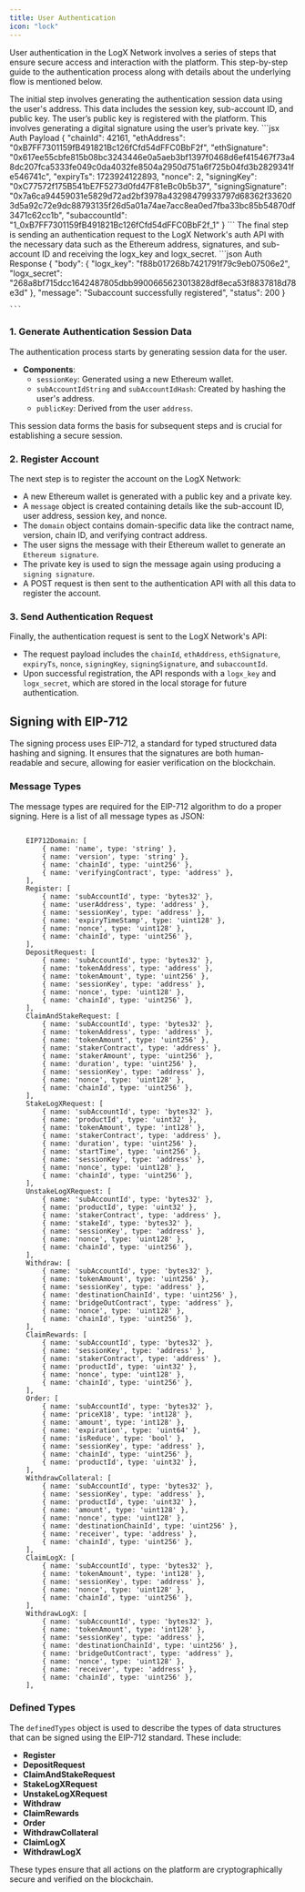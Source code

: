 ```yaml
---
title: User Authentication
icon: "lock"  
---
```


User authentication in the LogX Network involves a series of steps that ensure secure access and interaction with the platform. This step-by-step guide to the authentication process along with details about the underlying flow is mentioned below.

<Steps>
  <Step title="Generate Authentication Session Data">
    The initial step involves generating the authentication session data using the user's address. This data includes the session key, sub-account ID, and public key.
  </Step>
  <Step title=" Register Account">
    The user’s public key is registered with the platform. This involves generating a digital signature using the user’s private key.
  </Step>
  <Step title="Send Authentication Request">
    ```jsx Auth Payload
    {
    "chainId": 42161,
    "ethAddress": "0xB7FF7301159fB491821Bc126fCfd54dFFC0BbF2f",
    "ethSignature": "0x617ee55cbfe815b08bc3243446e0a5aeb3bf1397f0468d6ef415467f73a48dc207fca5333fe049c0da4032fe8504a2950d751a6f725b04fd3b2829341fe546741c",
    "expiryTs": 1723924122893,
    "nonce": 2,
    "signingKey": "0xC77572f175B541bE7F5273d0fd47F81eBc0b5b37",
    "signingSignature": "0x7a6ca94459031e5829d72ad2bf3978a43298479933797d68362f336203d5a92c72e9dc88793135f26d5a01a74ae7acc8ea0ed7fba33bc85b54870df3471c62cc1b",
    "subaccountId": "1_0xB7FF7301159fB491821Bc126fCfd54dFFC0BbF2f_1"
    }
    ```
    The final step is sending an authentication request to the LogX Network's auth API with the necessary data such as the Ethereum address, signatures, and sub-account ID and receiving the logx_key and logx_secret.
    ```json Auth Response
    {
  "body": {
    "logx_key": "f88b017268b7421791f79c9eb07506e2",
    "logx_secret": "268a8bf715dcc1642487805dbb9900665623013828df8eca53f8837818d78e3d"
  },
  "message": "Subaccount successfully registered",
  "status": 200
}

    ```
  </Step>
</Steps>


### **1. Generate Authentication Session Data**

The authentication process starts by generating session data for the user.

- **Components**:
  - `sessionKey`: Generated using a new Ethereum wallet.
  - `subAccountIdString` and `subAccountIdHash`: Created by hashing the user's address.
  - `publicKey`: Derived from the user `address`.

This session data forms the basis for subsequent steps and is crucial for establishing a secure session.

### **2. Register Account**

The next step is to register the account on the LogX Network:

- A new Ethereum wallet is generated with a public key and a private key.
- A `message` object is created containing details like the sub-account ID, user address, session key, and nonce.
- The `domain` object contains domain-specific data like the contract name, version, chain ID, and verifying contract address.
- The user signs the message with their Ethereum wallet to generate an `Ethereum signature`.
- The private key is used to sign the message again using  producing a `signing signature`.
- A POST request is then sent to the authentication API with all this data to register the account.

### **3. Send Authentication Request**

Finally, the authentication request is sent to the LogX Network's API:

- The request payload includes the `chainId`, `ethAddress`, `ethSignature`, `expiryTs`, `nonce`, `signingKey`, `signingSignature`, and `subaccountId`.
- Upon successful registration, the API responds with a `logx_key` and `logx_secret`, which are stored in the local storage for future authentication.

## **Signing with EIP-712**

The signing process uses EIP-712, a standard for typed structured data hashing and signing. It ensures that the signatures are both human-readable and secure, allowing for easier verification on the blockchain.
### **Message Types**
The message types are required for the EIP-712 algorithm to do a proper signing. Here is a list of all message types as JSON:
```

    EIP712Domain: [
        { name: 'name', type: 'string' },
        { name: 'version', type: 'string' },
        { name: 'chainId', type: 'uint256' },
        { name: 'verifyingContract', type: 'address' },
    ],
    Register: [
        { name: 'subAccountId', type: 'bytes32' },
        { name: 'userAddress', type: 'address' },
        { name: 'sessionKey', type: 'address' },
        { name: 'expiryTimeStamp', type: 'uint128' },
        { name: 'nonce', type: 'uint128' },
        { name: 'chainId', type: 'uint256' },
    ],
    DepositRequest: [
        { name: 'subAccountId', type: 'bytes32' },
        { name: 'tokenAddress', type: 'address' },
        { name: 'tokenAmount', type: 'uint256' },
        { name: 'sessionKey', type: 'address' },
        { name: 'nonce', type: 'uint128' },
        { name: 'chainId', type: 'uint256' },
    ],
    ClaimAndStakeRequest: [
        { name: 'subAccountId', type: 'bytes32' },
        { name: 'tokenAddress', type: 'address' },
        { name: 'tokenAmount', type: 'uint256' },
        { name: 'stakerContract', type: 'address' },
        { name: 'stakerAmount', type: 'uint256' },
        { name: 'duration', type: 'uint256' },
        { name: 'sessionKey', type: 'address' },
        { name: 'nonce', type: 'uint128' },
        { name: 'chainId', type: 'uint256' },
    ],
    StakeLogXRequest: [
        { name: 'subAccountId', type: 'bytes32' },
        { name: 'productId', type: 'uint32' },
        { name: 'tokenAmount', type: 'int128' },
        { name: 'stakerContract', type: 'address' },
        { name: 'duration', type: 'uint256' },
        { name: 'startTime', type: 'uint256' },
        { name: 'sessionKey', type: 'address' },
        { name: 'nonce', type: 'uint128' },
        { name: 'chainId', type: 'uint256' },
    ],
    UnstakeLogXRequest: [
        { name: 'subAccountId', type: 'bytes32' },
        { name: 'productId', type: 'uint32' },
        { name: 'stakerContract', type: 'address' },
        { name: 'stakeId', type: 'bytes32' },
        { name: 'sessionKey', type: 'address' },
        { name: 'nonce', type: 'uint128' },
        { name: 'chainId', type: 'uint256' },
    ],
    Withdraw: [
        { name: 'subAccountId', type: 'bytes32' },
        { name: 'tokenAmount', type: 'uint256' },
        { name: 'sessionKey', type: 'address' },
        { name: 'destinationChainId', type: 'uint256' },
        { name: 'bridgeOutContract', type: 'address' },
        { name: 'nonce', type: 'uint128' },
        { name: 'chainId', type: 'uint256' },
    ],
    ClaimRewards: [
        { name: 'subAccountId', type: 'bytes32' },
        { name: 'sessionKey', type: 'address' },
        { name: 'stakerContract', type: 'address' },
        { name: 'productId', type: 'uint32' },
        { name: 'nonce', type: 'uint128' },
        { name: 'chainId', type: 'uint256' },
    ],
    Order: [
        { name: 'subAccountId', type: 'bytes32' },
        { name: 'priceX18', type: 'int128' },
        { name: 'amount', type: 'int128' },
        { name: 'expiration', type: 'uint64' },
        { name: 'isReduce', type: 'bool' },
        { name: 'sessionKey', type: 'address' },
        { name: 'chainId', type: 'uint256' },
        { name: 'productId', type: 'uint32' },
    ],
    WithdrawCollateral: [
        { name: 'subAccountId', type: 'bytes32' },
        { name: 'sessionKey', type: 'address' },
        { name: 'productId', type: 'uint32' },
        { name: 'amount', type: 'uint128' },
        { name: 'nonce', type: 'uint128' },
        { name: 'destinationChainId', type: 'uint256' },
        { name: 'receiver', type: 'address' },
        { name: 'chainId', type: 'uint256' },
    ],
    ClaimLogX: [
        { name: 'subAccountId', type: 'bytes32' },
        { name: 'tokenAmount', type: 'int128' },
        { name: 'sessionKey', type: 'address' },
        { name: 'nonce', type: 'uint128' },
        { name: 'chainId', type: 'uint256' },
    ],
    WithdrawLogX: [
        { name: 'subAccountId', type: 'bytes32' },
        { name: 'tokenAmount', type: 'int128' },
        { name: 'sessionKey', type: 'address' },
        { name: 'destinationChainId', type: 'uint256' },
        { name: 'bridgeOutContract', type: 'address' },
        { name: 'nonce', type: 'uint128' },
        { name: 'receiver', type: 'address' },
        { name: 'chainId', type: 'uint256' },
    ],

```

### **Defined Types**

The `definedTypes` object is used to describe the types of data structures that can be signed using the EIP-712 standard. These include:

- **Register**
- **DepositRequest**
- **ClaimAndStakeRequest**
- **StakeLogXRequest**
- **UnstakeLogXRequest**
- **Withdraw**
- **ClaimRewards**
- **Order**
- **WithdrawCollateral**
- **ClaimLogX**
- **WithdrawLogX**

These types ensure that all actions on the platform are cryptographically secure and verified on the blockchain.
